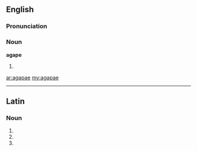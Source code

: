 ==English==
===Pronunciation===
{{rfp}}
===Noun===
'''agape'''
#{{plural of|[[agape]]}}

[[ar:agapae]]
[[my:agapae]]

----
==Latin==

===Noun===
{{la-noun-form|agapae}}

# {{inflection of|agape|agapē|nom|p|lang=la}}
# {{inflection of|agape|agapē|dat|s|lang=la}}
# {{inflection of|agape|agapē|voc|p|lang=la}}
{{count page|[[Wiktionary:Page count]]}}
{{rfc-auto}}